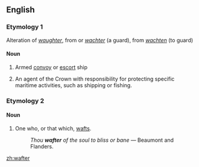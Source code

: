 ==English==

===Etymology 1===
Alteration of {{etyl|enm}} ''[[waughter]]'', from {{etyl|dum}} or {{etyl|gml}} ''[[wachter]]'' (a guard), from ''[[wachten]]'' (to guard)

====Noun====
{{en-noun}}

# {{obsolete}} Armed [[convoy]] or [[escort]] ship
# {{obsolete}} An agent of the Crown with responsibility for protecting specific maritime activities, such as shipping or fishing.

===Etymology 2===
{{suffix|waft|er}}

====Noun====
{{en-noun}}

# One who, or that which, [[waft]]s.
#: ''Thou '''wafter''' of the soul to bliss or bane'' &mdash; Beaumont and Flanders.
[[zh:wafter]]